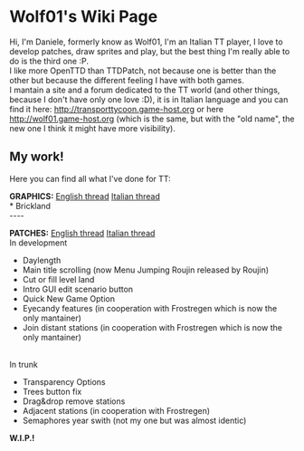 = Wolf01's Wiki Page =
Hi, I'm Daniele, formerly know as Wolf01, I'm an Italian TT player, I love to develop patches, draw sprites and play, but the best thing I'm really able to do is the third one :P.<br>
I like more OpenTTD than TTDPatch, not because one is better than the other but because the different feeling I have with both games.<br>
I mantain a site and a forum dedicated to the TT world (and other things, because I don't have only one love :D), it is in Italian language and you can find it here: [http://transporttycoon.game-host.org http://transporttycoon.game-host.org] or here [http://wolf01.game-host.org http://wolf01.game-host.org] (which is the same, but with the "old name", the new one I think it might have more visibility).

== My work! ==
Here you can find all what I've done for TT:

'''GRAPHICS:'''
[http://www.tt-forums.net/viewtopic.php?f=36&t=34999 English thread]
[http://wolf01.game-host.org/forum/index.php/topic,90.0.html Italian thread]<br>
* Brickland
<br>
----

'''PATCHES:'''
[http://www.tt-forums.net/viewtopic.php?f=32&t=26105 English thread]
[http://wolf01.game-host.org/forum/index.php/topic,45.0.html Italian thread]<br>
In development
* Daylength
* Main title scrolling (now Menu Jumping Roujin released by Roujin)
* Cut or fill level land
* Intro GUI edit scenario button
* Quick New Game Option
* Eyecandy features (in cooperation with Frostregen which is now the only mantainer)
* Join distant stations (in cooperation with Frostregen which is now the only mantainer)
<br>
In trunk
* Transparency Options
* Trees button fix
* Drag&drop remove stations
* Adjacent stations (in cooperation with Frostregen)
* Semaphores year swith (not my one but was almost identic)

'''W.I.P.!'''